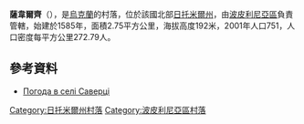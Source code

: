 {{coord|49|55|25|N|29|35|30|E|scale:30000|display=title}}

'''薩韋爾齊'''（{{lang-uk|Саверці}}），是[[烏克蘭|烏克蘭]]的村落，位於該國北部[[日托米爾州|日托米爾州]]，由[[波皮利尼亞區|波皮利尼亞區]]負責管轄，始建於1585年，面積2.75平方公里，海拔高度192米，2001年人口751，人口密度每平方公里272.79人。

==參考資料==
* [http://weather.in.ua/ua/zhitomirskaja/23072 Погода в селі Саверці] {{Wayback|url=http://weather.in.ua/ua/zhitomirskaja/23072 |date=20111219130038 }}

{{DEFAULTSORT:Саверці}}
[[Category:日托米爾州村落|Category:日托米爾州村落]]
[[Category:波皮利尼亞區村落|Category:波皮利尼亞區村落]]


{{Zhytomyr-geo-stub}}